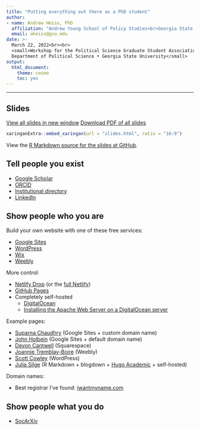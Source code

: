 ```yaml
---
title: "Putting everything out there as a PhD student"
author:
- name: Andrew Heiss, PhD
  affiliation: "Andrew Young School of Policy Studies<br>Georgia State University"
  email: aheiss@gsu.edu
date: >-
  March 22, 2022<br><br>
  <small>Workshop for the Political Science Graduate Student Association<br>
  Department of Political Science • Georgia State University</small>
output:
  html_document:
    theme: cosmo
    toc: yes
---
```


---

## Slides

<p><a class="btn btn-info btn-lg" target="_blank" href="slides.html"><i class="fas fa-external-link-alt"></i> View all slides in new window</a> <a class="btn btn-info btn-lg" target="_blank" href="slides.pdf" role="button"><i class="far fa-file-pdf"></i> Download PDF of all slides</a></p>

```r
xaringanExtra::embed_xaringan(url = "slides.html", ratio = "16:9")
```

View the [R Markdown source for the slides at GitHub](https://github.com/andrewheiss/talks/tree/master/2022-03-22_uga-putting-everything-out-there).

## Tell people you exist

- [Google Scholar](https://scholar.google.com/)
- [ORCID](https://orcid.org/)
- [Institutional directory](https://aysps.gsu.edu/profile/andrew-heiss/)
- [LinkedIn](https://www.linkedin.com/)

## Show people who you are

Build your own website with one of these free services:

- [Google Sites](https://sites.google.com/)
- [WordPress](https://wordpress.com/)
- [Wix](https://www.wix.com/)
- [Weebly](https://www.weebly.com/)

More control:

- [Netlify Drop](https://app.netlify.com/drop) (or the [full Netlify](https://www.netlify.com/))
- [GitHub Pages](https://pages.github.com/)
- Completely self-hosted
    - [DigitalOcean](https://www.digitalocean.com/)
    - [Installing the Apache Web Server on a DigitalOcean server](https://www.digitalocean.com/community/tutorials/how-to-install-the-apache-web-server-on-ubuntu-18-04)

Example pages:

- [Suparna Chaudhry](http://www.suparnachaudhry.com/) (Google Sites + custom domain name)
- [John Holbein](https://sites.google.com/site/johnbholbein/) (Google Sites + default domain name)
- [Devon Cantwell](https://www.devoncantwell.com/) (Squarespace)
- [Joannie Tremblay-Boire](http://joannieboire.weebly.com/) (Weebly)
- [Scott Cowley](http://www.scottcowley.com/) (WordPress)
- [Julia Silge](https://juliasilge.com/) (R Markdown + blogdown + [Hugo Academic](https://wowchemy.com/) + self-hosted)

Domain names:

- Best registrar I've found: [iwantmyname.com](https://iwantmyname.com/)

## Show people what you do

- [SocArXiv](https://socopen.org/)

&nbsp;

&nbsp;
